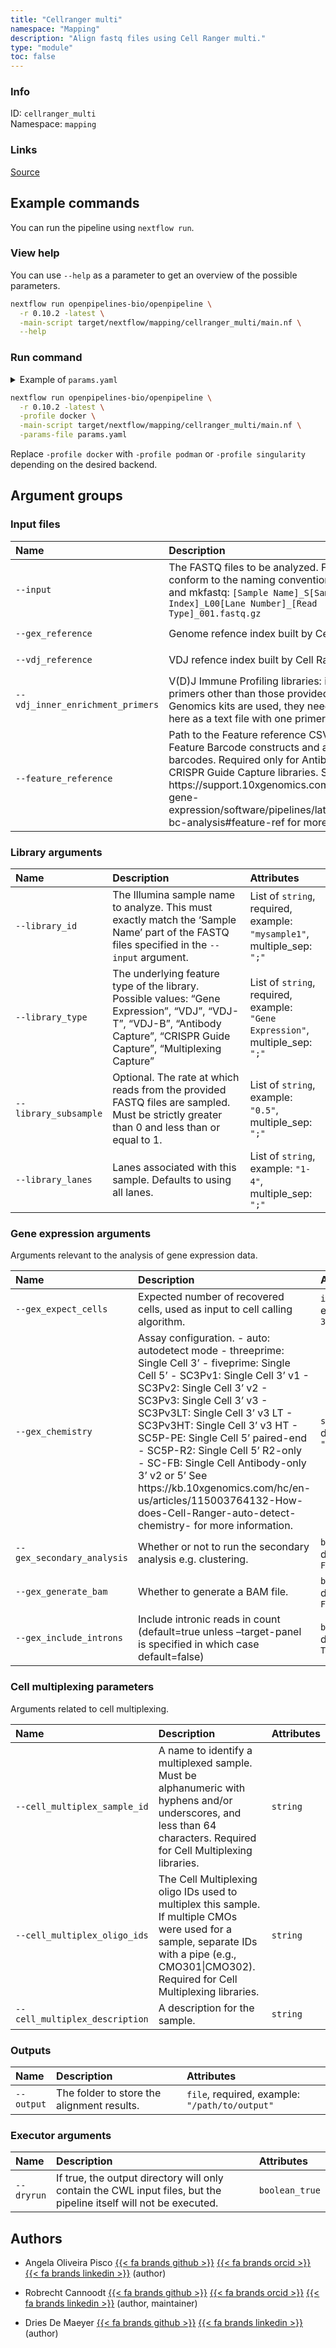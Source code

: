 ```yaml
---
title: "Cellranger multi"
namespace: "Mapping"
description: "Align fastq files using Cell Ranger multi."
type: "module"
toc: false
---
```


::: {.column-margin}

### Info

ID: `cellranger_multi`  
Namespace: `mapping`

### Links
[Source](https://github.com/openpipelines-bio/openpipeline/blob/0.10.2/./src/mapping/cellranger_multi){.btn-action .btn-sm .btn-info .btn role="button"}

:::



## Example commands

You can run the pipeline using `nextflow run`.

### View help

You can use `--help` as a parameter to get an overview of the possible parameters.

```bash
nextflow run openpipelines-bio/openpipeline \
  -r 0.10.2 -latest \
  -main-script target/nextflow/mapping/cellranger_multi/main.nf \
  --help
```

### Run command

<details>
<summary>Example of `params.yaml`</summary>
```yaml
# Outputs
# output: "$id.$key.output.output"

# Input files
input: # please fill in - example: ["mysample_S1_L001_R1_001.fastq.gz", "mysample_S1_L001_R2_001.fastq.gz"]
gex_reference: # please fill in - example: "reference_genome.tar.gz"
# vdj_reference: "reference_vdj.tar.gz"
# vdj_inner_enrichment_primers: "enrichment_primers.txt"
# feature_reference: "feature_reference.csv"

# Library arguments
library_id: # please fill in - example: ["mysample1"]
library_type: # please fill in - example: ["Gene Expression"]
# library_subsample: ["0.5"]
# library_lanes: ["1-4"]

# Gene expression arguments
# gex_expect_cells: 3000
gex_chemistry: "auto"
gex_secondary_analysis: false
gex_generate_bam: false
gex_include_introns: true

# Cell multiplexing parameters
# cell_multiplex_sample_id: "foo"
# cell_multiplex_oligo_ids: "foo"
# cell_multiplex_description: "foo"

# Executor arguments
dryrun: false

# Nextflow input-output arguments
publish_dir: # please fill in - example: "output/"
# param_list: "my_params.yaml"
```
</details>

```bash
nextflow run openpipelines-bio/openpipeline \
  -r 0.10.2 -latest \
  -profile docker \
  -main-script target/nextflow/mapping/cellranger_multi/main.nf \
  -params-file params.yaml
```

:::{.callout-note}
Replace `-profile docker` with `-profile podman` or `-profile singularity` depending on the desired backend.
:::

## Argument groups

### Input files

|Name                             |Description                                                                                                                                                                                                                                                                                                                       |Attributes                                                                                                                       |
|:--------------------------------|:---------------------------------------------------------------------------------------------------------------------------------------------------------------------------------------------------------------------------------------------------------------------------------------------------------------------------------|:--------------------------------------------------------------------------------------------------------------------------------|
|`--input`                        |The FASTQ files to be analyzed. FASTQ files should conform to the naming conventions of bcl2fastq and mkfastq: `[Sample Name]_S[Sample Index]_L00[Lane Number]_[Read Type]_001.fastq.gz`                                                                                                                                          |List of `file`, required, example: `"mysample_S1_L001_R1_001.fastq.gz", "mysample_S1_L001_R2_001.fastq.gz"`, multiple_sep: `";"` |
|`--gex_reference`                |Genome refence index built by Cell Ranger mkref.                                                                                                                                                                                                                                                                                  |`file`, required, example: `"reference_genome.tar.gz"`                                                                           |
|`--vdj_reference`                |VDJ refence index built by Cell Ranger mkref.                                                                                                                                                                                                                                                                                     |`file`, example: `"reference_vdj.tar.gz"`                                                                                        |
|`--vdj_inner_enrichment_primers` |V(D)J Immune Profiling libraries: if inner enrichment primers other than those provided  in the 10x Genomics kits are used, they need to be specified here as a text file with one primer per line.                                                                                                                               |`file`, example: `"enrichment_primers.txt"`                                                                                      |
|`--feature_reference`            |Path to the Feature reference CSV file, declaring Feature Barcode constructs and associated barcodes. Required only for Antibody Capture or CRISPR Guide Capture libraries. See https://support.10xgenomics.com/single-cell-gene-expression/software/pipelines/latest/using/feature-bc-analysis#feature-ref for more information. |`file`, example: `"feature_reference.csv"`                                                                                       |


### Library arguments

|Name                  |Description                                                                                                                                                                 |Attributes                                                                    |
|:---------------------|:---------------------------------------------------------------------------------------------------------------------------------------------------------------------------|:-----------------------------------------------------------------------------|
|`--library_id`        |The Illumina sample name to analyze. This must exactly match the 'Sample Name' part of the FASTQ files specified in the `--input` argument.                                 |List of `string`, required, example: `"mysample1"`, multiple_sep: `";"`       |
|`--library_type`      |The underlying feature type of the library. Possible values: "Gene Expression", "VDJ", "VDJ-T", "VDJ-B", "Antibody Capture", "CRISPR Guide Capture", "Multiplexing Capture" |List of `string`, required, example: `"Gene Expression"`, multiple_sep: `";"` |
|`--library_subsample` |Optional. The rate at which reads from the provided FASTQ files are sampled. Must be strictly greater than 0 and less than or equal to 1.                                   |List of `string`, example: `"0.5"`, multiple_sep: `";"`                       |
|`--library_lanes`     |Lanes associated with this sample. Defaults to using all lanes.                                                                                                             |List of `string`, example: `"1-4"`, multiple_sep: `";"`                       |


### Gene expression arguments

Arguments relevant to the analysis of gene expression data.


|Name                       |Description                                                                                                                                                                                                                                                                                                                                                                                                                                                                                                       |Attributes                  |
|:--------------------------|:-----------------------------------------------------------------------------------------------------------------------------------------------------------------------------------------------------------------------------------------------------------------------------------------------------------------------------------------------------------------------------------------------------------------------------------------------------------------------------------------------------------------|:---------------------------|
|`--gex_expect_cells`       |Expected number of recovered cells, used as input to cell calling algorithm.                                                                                                                                                                                                                                                                                                                                                                                                                                      |`integer`, example: `3000`  |
|`--gex_chemistry`          |Assay configuration. - auto: autodetect mode - threeprime: Single Cell 3' - fiveprime: Single Cell 5' - SC3Pv1: Single Cell 3' v1 - SC3Pv2: Single Cell 3' v2 - SC3Pv3: Single Cell 3' v3 - SC3Pv3LT: Single Cell 3' v3 LT - SC3Pv3HT: Single Cell 3' v3 HT - SC5P-PE: Single Cell 5' paired-end - SC5P-R2: Single Cell 5' R2-only - SC-FB: Single Cell Antibody-only 3' v2 or 5' See https://kb.10xgenomics.com/hc/en-us/articles/115003764132-How-does-Cell-Ranger-auto-detect-chemistry- for more information. |`string`, default: `"auto"` |
|`--gex_secondary_analysis` |Whether or not to run the secondary analysis e.g. clustering.                                                                                                                                                                                                                                                                                                                                                                                                                                                     |`boolean`, default: `FALSE` |
|`--gex_generate_bam`       |Whether to generate a BAM file.                                                                                                                                                                                                                                                                                                                                                                                                                                                                                   |`boolean`, default: `FALSE` |
|`--gex_include_introns`    |Include intronic reads in count (default=true unless --target-panel is specified in which case default=false)                                                                                                                                                                                                                                                                                                                                                                                                     |`boolean`, default: `TRUE`  |


### Cell multiplexing parameters

Arguments related to cell multiplexing.


|Name                           |Description                                                                                                                                                                                            |Attributes |
|:------------------------------|:------------------------------------------------------------------------------------------------------------------------------------------------------------------------------------------------------|:----------|
|`--cell_multiplex_sample_id`   |A name to identify a multiplexed sample. Must be alphanumeric with hyphens and/or underscores, and less than 64 characters. Required for Cell Multiplexing libraries.                                  |`string`   |
|`--cell_multiplex_oligo_ids`   |The Cell Multiplexing oligo IDs used to multiplex this sample. If multiple CMOs were used for a sample, separate IDs with a pipe (e.g., CMO301&#124;CMO302). Required for Cell Multiplexing libraries. |`string`   |
|`--cell_multiplex_description` |A description for the sample.                                                                                                                                                                          |`string`   |


### Outputs

|Name       |Description                                |Attributes                                     |
|:----------|:------------------------------------------|:----------------------------------------------|
|`--output` |The folder to store the alignment results. |`file`, required, example: `"/path/to/output"` |


### Executor arguments

|Name       |Description                                                                                                        |Attributes     |
|:----------|:------------------------------------------------------------------------------------------------------------------|:--------------|
|`--dryrun` |If true, the output directory will only contain the CWL input files, but the pipeline itself will not be executed. |`boolean_true` |

## Authors


  * Angela Oliveira Pisco [{{< fa brands github >}}](https://github.com/aopisco) [{{< fa brands orcid >}}](https://orcid.org/0000-0003-0142-2355) [{{< fa brands linkedin >}}](https://linkedin.com/in/aopisco) (author)

  * Robrecht Cannoodt [{{< fa brands github >}}](https://github.com/rcannood) [{{< fa brands orcid >}}](https://orcid.org/0000-0003-3641-729X) [{{< fa brands linkedin >}}](https://linkedin.com/in/robrechtcannoodt) (author, maintainer)

  * Dries De Maeyer [{{< fa brands github >}}](https://github.com/ddemaeyer) [{{< fa brands linkedin >}}](https://linkedin.com/in/dries-de-maeyer-b46a814) (author)
